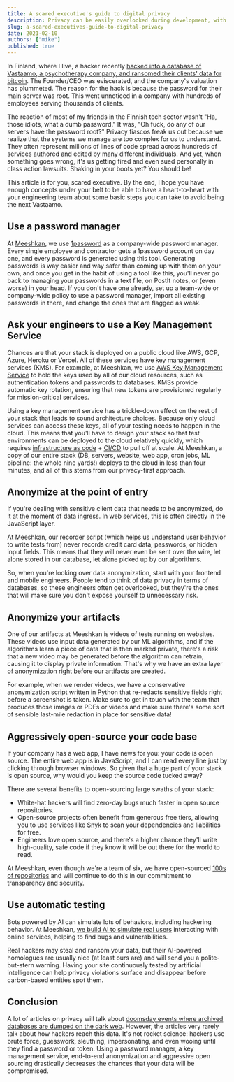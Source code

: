 ```yaml
---
title: A scared executive's guide to digital privacy
description: Privacy can be easily overlooked during development, with devastating consequences. Here are some simple tips to implement now and avoid complicated problems later.
slug: a-scared-executives-guide-to-digital-privacy
date: 2021-02-10
authors: ["mike"]
published: true
---
```


In Finland, where I live, a hacker recently [hacked into a database of Vastaamo, a psychotherapy company, and ransomed their clients' data for bitcoin](https://www.theguardian.com/world/2020/oct/26/tens-of-thousands-psychotherapy-records-hacked-in-finland?CMP=Share_AndroidApp_Other). The Founder/CEO was eviscerated, and the company's valuation has plummeted. The reason for the hack is because the password for their main server was root. This went unnoticed in a company with hundreds of employees serving thousands of clients.

The reaction of most of my friends in the Finnish tech sector wasn't "Ha, those idiots, what a dumb password." It was, "Oh fuck, do any of our servers have the password root?" Privacy fiascos freak us out because we realize that the systems we manage are too complex for us to understand. They often represent millions of lines of code spread across hundreds of services authored and edited by many different individuals. And yet, when something goes wrong, it's us getting fired and even sued personally in class action lawsuits. Shaking in your boots yet? You should be!

This article is for you, scared executive. By the end, I hope you have enough concepts under your belt to be able to have a heart-to-heart with your engineering team about some basic steps you can take to avoid being the next Vastaamo.

## Use a password manager

At [Meeshkan](https://meeshkan.com/), we use [1password](https://1password.com/) as a company-wide password manager. Every single employee and contractor gets a 1password account on day one, and every password is generated using this tool. Generating passwords is way easier and way safer than coming up with them on your own, and once you get in the habit of using a tool like this, you'll never go back to managing your passwords in a text file, on PostIt notes, or (even worse) in your head. If you don't have one already, set up a team-wide or company-wide policy to use a password manager, import all existing passwords in there, and change the ones that are flagged as weak.

## Ask your engineers to use a Key Management Service

Chances are that your stack is deployed on a public cloud like AWS, GCP, Azure, Heroku or Vercel. All of these services have key management services (KMS). For example, at Meeshkan, we use [AWS Key Management Service](https://aws.amazon.com/kms/) to hold the keys used by all of our cloud resources, such as authentication tokens and passwords to databases. KMSs provide automatic key rotation, ensuring that new tokens are provisioned regularly for mission-critical services.

Using a key management service has a trickle-down effect on the rest of your stack that leads to sound architecture choices. Because only cloud services can access these keys, all of your testing needs to happen in the cloud. This means that you'll have to design your stack so that test environments can be deployed to the cloud relatively quickly, which requires [infrastructure as code](https://en.wikipedia.org/wiki/Infrastructure_as_Code) + [CI/CD](https://en.wikipedia.org/wiki/CI/CD) to pull off at scale. At Meeshkan, a copy of our entire stack (DB, servers, website, web app, cron jobs, ML pipeline: the whole nine yards!) deploys to the cloud in less than four minutes, and all of this stems from our privacy-first approach.

## Anonymize at the point of entry

If you're dealing with sensitive client data that needs to be anonymized, do it at the moment of data ingress. In web services, this is often directly in the JavaScript layer.

At Meeshkan, our recorder script (which helps us understand user behavior to write tests from) never records credit card data, passwords, or hidden input fields. This means that they will never even be sent over the wire, let alone stored in our database, let alone picked up by our algorithms.

So, when you're looking over data anonymization, start with your frontend and mobile engineers. People tend to think of data privacy in terms of databases, so these engineers often get overlooked, but they're the ones that will make sure you don't expose yourself to unnecessary risk.

## Anonymize your artifacts

One of our artifacts at Meeshkan is videos of tests running on websites. These videos use input data generated by our ML algorithms, and if the algorithms learn a piece of data that is then marked private, there's a risk that a new video may be generated before the algorithm can retrain, causing it to display private information. That's why we have an extra layer of anonymization right before our artifacts are created.

For example, when we render videos, we have a conservative anonymization script written in Python that re-redacts sensitive fields right before a screenshot is taken. Make sure to get in touch with the team that produces those images or PDFs or videos and make sure there's some sort of sensible last-mile redaction in place for sensitive data!

## Aggressively open-source your code base

If your company has a web app, I have news for you: your code is open source. The entire web app is in JavaScript, and I can read every line just by clicking through browser windows. So given that a huge part of your stack is open source, why would you keep the source code tucked away?

There are several benefits to open-sourcing large swaths of your stack:

- White-hat hackers will find zero-day bugs much faster in open source repositories.
- Open-source projects often benefit from generous free tiers, allowing you to use services like [Snyk](https://snyk.io/) to scan your dependencies and liabilities for free.
- Engineers love open source, and there's a higher chance they'll write high-quality, safe code if they know it will be out there for the world to read.

At Meeshkan, even though we're a team of six, we have open-sourced [100s of repositories](https://github.com/meeshkan) and will continue to do this in our commitment to transparency and security.

## Use automatic testing

Bots powered by AI can simulate lots of behaviors, including hackering behavior. At Meeshkan, [we build AI to simulate real users](https://meeshkan.com/) interacting with online services, helping to find bugs and vulnerabilities.

Real hackers may steal and ransom your data, but their AI-powered homologues are usually nice (at least ours are) and will send you a polite-but-stern warning. Having your site continuously tested by artificial intelligence can help privacy violations surface and disappear before carbon-based entities spot them.

## Conclusion

A lot of articles on privacy will talk about [doomsday events where archived databases are dumped on the dark web](https://www.pandasecurity.com/en/mediacenter/security/lessons-ashley-madison-data-breach/). However, the articles very rarely talk about how hackers reach this data. It's not rocket science: hackers use brute force, guesswork, sleuthing, impersonating, and even wooing until they find a password or token. Using a password manager, a key management service, end-to-end anonymization and aggressive open sourcing drastically decreases the chances that your data will be compromised.

